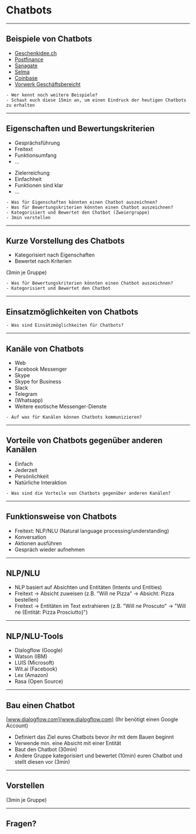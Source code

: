 

<Head>
  <title>Chatbots</title>
</Head>

# Chatbots

---

## Beispiele von Chatbots

- [Geschenkidee.ch](https://www.geschenkidee.ch)
- [Postfinance](https://www.postfinance.ch/de/privat/support/chat.html)
- [Sanagate](https://www.sanagate.ch/de/home/ihre_vorteile/chatbot.html)
- [Selma](https://www.selma.io/de)
- [Coinbase](https://www.coinbase.com)
- [Vorwerk Geschäftsbereicht](https://geschaeftsberichte.vorwerk.de/2017/fuehlen/)

```notes
- Wer kennt noch weitere Beispiele?
- Schaut euch diese 15min an, um einen Eindruck der heutigen Chatbots zu erhalten
```

---



## Eigenschaften und Bewertungskriterien

- Gesprächsführung
- Freitext
- Funktionsumfang
- ...

* Zielerreichung
* Einfachheit
* Funktionen sind klar
* ...

```notes
- Was für Eigenschaften könnten einen Chatbot auszeichnen?
- Was für Bewertungskriterien könnten einen Chatbot auszeichnen?
- Kategorisiert und Bewertet den Chatbot (Zweiergruppe)
- 3min vorstellen
```

---

## Kurze Vorstellung des Chatbots

- Kategorisiert nach Eigenschaften
- Bewertet nach Kriterien

(3min je Gruppe)

```notes
- Was für Bewertungskriterien könnten einen Chatbot auszeichnen?
- Kategorisiert und Bewertet den Chatbot
```

---

## Einsatzmöglichkeiten von Chatbots

```notes
- Was sind Einsätzmöglichkeiten für Chatbots?
```

---

## Kanäle von Chatbots

- Web
- Facebook Messenger
- Skype
- Skype for Business
- Slack
- Telegram
- (Whatsapp)
- Weitere exotische Messenger-Dienste

```notes
- Auf was für Kanälen können Chatbots kommunizieren?
```

---

## Vorteile von Chatbots gegenüber anderen Kanälen

<ul>
  <Appear>
    <li>Einfach</li>
    <li>Jederzeit</li>
    <li>Persönlichkeit</li>
    <li>Natürliche Interaktion</li>
  </Appear>
</ul>

```notes
- Was sind die Vorteile von Chatbots gegenüber anderen Kanälen?
```

---

## Funktionsweise von Chatbots

- Freitext: NLP/NLU (Natural language processing/understanding)
- Konversation
- Aktionen ausführen
- Gespräch wieder aufnehmen

---

## NLP/NLU

- NLP basiert auf Absichten und Entitäten (Intents und Entities)
- Freitext -> Absicht zuweisen (z.B. "Will ne Pizza" -> Absicht: Pizza bestellen)
- Freitext -> Entitäten im Text extrahieren (z.B. "Will ne Proscuto" -> "Will ne {Entität: Pizza Prosciutto}")

---

## NLP/NLU-Tools

- Dialogflow (Google)
- Watson (IBM)
- LUIS (Microsoft)
- Wit.ai (Facebook)
- Lex (Amazon)
- Rasa (Open Source)

---

## Bau einen Chatbot

[www.dialogflow.com](www.dialogflow.com) (Ihr benötigt einen Google Account)

- Definiert das Ziel eures Chatbots bevor ihr mit dem Bauen beginnt
- Verwende min. eine Absicht mit einer Entität
- Baut den Chatbot (30min)
- Andere Gruppe kategorisiert und bewertet (10min) euren Chatbot und stellt diesen vor (3min)

---

## Vorstellen

(3min je Gruppe)

---

## Fragen?
